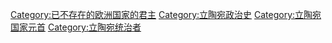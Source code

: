 [[Category:已不存在的欧洲国家的君主|Category:已不存在的欧洲国家的君主]]
[[Category:立陶宛政治史|Category:立陶宛政治史]]
[[Category:立陶宛国家元首|Category:立陶宛国家元首]]
[[Category:立陶宛统治者|Category:立陶宛统治者]]